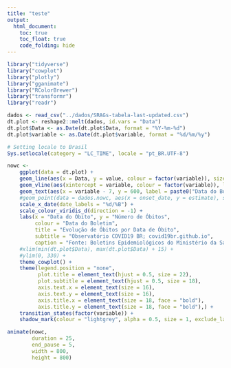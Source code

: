 ```yaml
---
title: "teste"
output:
  html_document:
    toc: true
    toc_float: true
    code_folding: hide
---
```


```r

library("tidyverse")
library("cowplot")
library("plotly")
library("gganimate")
library("RColorBrewer")
library("transformr")
library("readr")

dados <- read_csv("../dados/SRAGs-tabela-last-updated.csv")
dt.plot <- reshape2::melt(dados, id.vars = "Data")
dt.plot$Data <- as.Date(dt.plot$Data, format = "%Y-%m-%d")
dt.plot$variable <- as.Date(dt.plot$variable, format = "%d/%m/%y")

# Setting locale to Brasil
Sys.setlocale(category = "LC_TIME", locale = "pt_BR.UTF-8")

```


```r

nowc <-
    ggplot(data = dt.plot) +
    geom_line(aes(x = Data, y = value, colour = factor(variable)), size = 2) +
    geom_vline(aes(xintercept = variable, colour = factor(variable)), linetype = "dashed", size = 0.5, alpha = 0.5) +
    geom_text(aes(x = variable - 7, y = 600, label = paste0("Data do Boletim:\n", variable), colour = factor(variable)), size = 6) +
    #geom_point(data = dados.nowc, aes(x = onset_date, y = estimate), size = 2, colour = "red") +
    scale_x_date(date_labels = "%d/%B") +
    scale_colour_viridis_d(direction = -1) +
    labs(x = "Data do Óbito", y = "Número de Óbitos", 
         colour = "Data do Boletim", 
         title = "Evolução de Óbitos por Data de Óbito", 
         subtitle = "Observatório COVID19 BR; covid19br.github.io",
         caption = "Fonte: Boletins Epidemiológicos do Ministério da Saúde e SIVEP-Gripe") +
    #xlim(min(dt.plot$Data), max(dt.plot$Data) + 15) +
    #ylim(0, 330) +
    theme_cowplot() +
    theme(legend.position = "none",
          plot.title = element_text(hjust = 0.5, size = 22),
          plot.subtitle = element_text(hjust = 0.5, size = 18),
          axis.text.x = element_text(size = 16),
          axis.text.y = element_text(size = 16),
          axis.title.x = element_text(size = 18, face = "bold"),
          axis.title.y = element_text(size = 18, face = "bold"),) +
    transition_states(factor(variable)) +
    shadow_mark(colour = "lightgrey", alpha = 0.5, size = 1, exclude_layer = c(2, 3))

animate(nowc,
        duration = 25,
        end_pause = 5,
        width = 800,
        height = 800)

```
